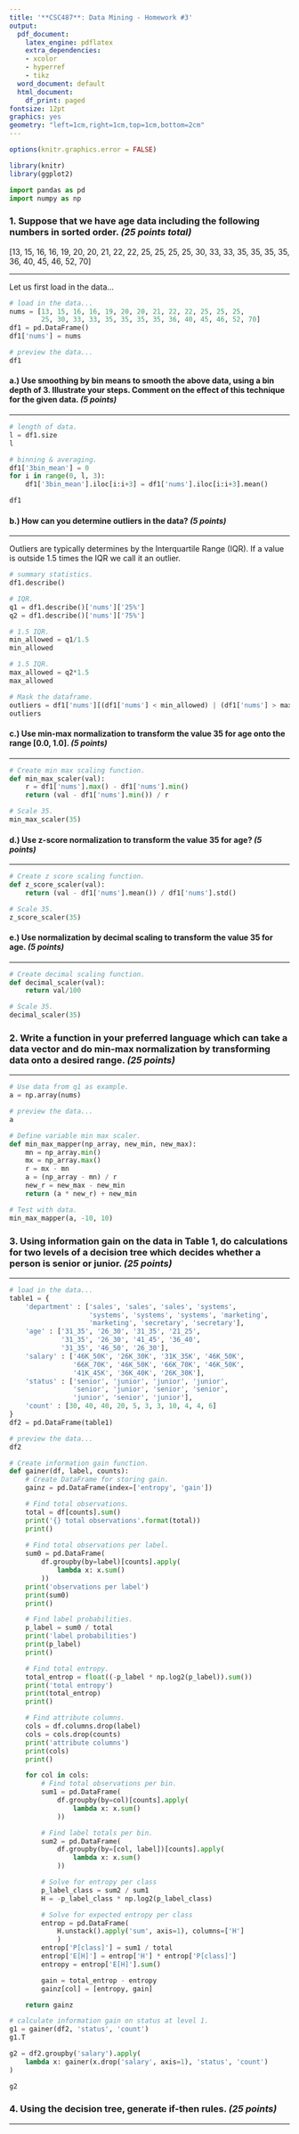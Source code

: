 ---
title: '**CSC487**: Data Mining - Homework #3'
output:
  pdf_document:
    latex_engine: pdflatex
    extra_dependencies:
    - xcolor
    - hyperref
    - tikz
  word_document: default
  html_document:
    df_print: paged
fontsize: 12pt
graphics: yes
geometry: "left=1cm,right=1cm,top=1cm,bottom=2cm"
---

```{=latex}
\newcommand{\XB}{\color{black}}
\newcommand{\XBB}{\color{blue}}
\newcommand{\XV}{\color{violet}}
\newcommand{\XR}{\color{red}}

\begin{center}
  \XV\textit{\large{\href{https://github.com/casonk}{Cason Konzer}}}\XB \\
\end{center}
\hrulefill
\hfill
\newpage
```

```{r include=FALSE}
options(knitr.graphics.error = FALSE)

library(knitr)
library(ggplot2)
```

```{python include=FALSE}
import pandas as pd
import numpy as np
```


### 1. Suppose that we have age data including the following numbers in sorted order. *(25 points total)*
[13, 15, 16, 16, 19, 20, 20, 21, 22, 22, 25, 25, 25, 25, 30, 33, 33, 35, 35, 35, 35, 36, 40, 45, 46, 52, 70]

---

Let us first load in the data...

```{python}
# load in the data...
nums = [13, 15, 16, 16, 19, 20, 20, 21, 22, 22, 25, 25, 25, 
        25, 30, 33, 33, 35, 35, 35, 35, 36, 40, 45, 46, 52, 70]
df1 = pd.DataFrame()
df1['nums'] = nums

# preview the data...
df1
```

```{=latex}

\newpage
```

#### a.) Use smoothing by bin means to smooth the above data, using a bin depth of 3. Illustrate your steps. Comment on the effect of this technique for the given data. *(5 points)*

--- 

```{python}
# length of data.
l = df1.size
l
```

```{python}
# binning & averaging.
df1['3bin_mean'] = 0
for i in range(0, l, 3):
    df1['3bin_mean'].iloc[i:i+3] = df1['nums'].iloc[i:i+3].mean()

df1
```


```{=latex}
This technique \XBB generalizes \XB our data into groups of 3, increasing our previous minimum and decreasing our previous maximum.

\hrulefill
```

#### b.) How can you determine outliers in the data? *(5 points)*

---

Outliers are typically determines by the Interquartile Range (IQR). If a value is outside 1.5 times the IQR we call it an outlier.

```{python}
# summary statistics.
df1.describe()
```

```{python}
# IQR.
q1 = df1.describe()['nums']['25%']
q2 = df1.describe()['nums']['75%']
```

```{python}
# 1.5 IQR.
min_allowed = q1/1.5
min_allowed
```

```{python}
# 1.5 IQR.
max_allowed = q2*1.5
max_allowed
```

```{python}
# Mask the dataframe.
outliers = df1['nums'][(df1['nums'] < min_allowed) | (df1['nums'] > max_allowed)]
outliers
```

```{=latex}
As seen in part a.) $l=27$, thus our smallest value, idx 0, and our largest value, idx 27, are shown here. \XBB $ 13 \ \& \ 17 $ \XB would generally be accepted as outliers.

\hrulefill
```

```{=latex}

\newpage
```

#### c.) Use min-max normalization to transform the value $35$ for age onto the range [0.0, 1.0]. *(5 points)*

---

```{python}
# Create min max scaling function.
def min_max_scaler(val):
    r = df1['nums'].max() - df1['nums'].min()
    return (val - df1['nums'].min()) / r

# Scale 35.
min_max_scaler(35)
```

```{=latex}
We can see min-max normalization transforms $35$ into \XBB 0.386 \XB.

\hrulefill
```

#### d.) Use z-score normalization to transform the value $35$ for age? *(5 points)*

---

```{python}
# Create z score scaling function.
def z_score_scaler(val):
    return (val - df1['nums'].mean()) / df1['nums'].std()

# Scale 35.
z_score_scaler(35)
```

```{=latex}
We can see z-score normalization transforms $35$ into \XBB 0.389 \XB.

\hrulefill
```

#### e.) Use normalization by decimal scaling to transform the value $35$ for age. *(5 points)*

---

```{python}
# Create decimal scaling function.
def decimal_scaler(val):
    return val/100

# Scale 35.
decimal_scaler(35)
```

```{=latex}
We can see normalization transforms by decimal scaling $35$ into \XBB 0.35 \XB.

\hrulefill
```

```{=latex}

\newpage
```

### 2. Write a function in your preferred language which can take a data vector and do min-max normalization by transforming data onto a desired range. *(25 points)*

---

```{python}
# Use data from q1 as example.
a = np.array(nums)

# preview the data...
a
```

```{python}
# Define variable min max scaler.
def min_max_mapper(np_array, new_min, new_max):
    mn = np_array.min()
    mx = np_array.max()
    r = mx - mn
    a = (np_array - mn) / r
    new_r = new_max - new_min 
    return (a * new_r) + new_min

# Test with data.
min_max_mapper(a, -10, 10)
```

```{=latex}
Solution writted in \XBB python \XB dependent on \XBB numpy \XB.

\hrulefill
```

```{=latex}

\newpage
```

### 3. Using information gain on the data in Table 1, do calculations for two levels of a decision tree which decides whether a person is senior or junior. *(25 points)*

---

```{python}
# load in the data...
table1 = {
    'department' : ['sales', 'sales', 'sales', 'systems', 
                    'systems', 'systems', 'systems', 'marketing', 
                    'marketing', 'secretary', 'secretary'],
    'age' : ['31_35', '26_30', '31_35', '21_25', 
             '31_35', '26_30', '41_45', '36_40', 
             '31_35', '46_50', '26_30'],
    'salary' : ['46K_50K', '26K_30K', '31K_35K', '46K_50K', 
                '66K_70K', '46K_50K', '66K_70K', '46K_50K', 
                '41K_45K', '36K_40K', '26K_30K'],
    'status' : ['senior', 'junior', 'junior', 'junior', 
                'senior', 'junior', 'senior', 'senior', 
                'junior', 'senior', 'junior'],
    'count' : [30, 40, 40, 20, 5, 3, 3, 10, 4, 4, 6]
}
df2 = pd.DataFrame(table1)

# preview the data...
df2
```

```{python}
# Create information gain function.
def gainer(df, label, counts):
    # Create DataFrame for storing gain.
    gainz = pd.DataFrame(index=['entropy', 'gain'])

    # Find total observations.
    total = df[counts].sum()
    print('{} total observations'.format(total))
    print()
    
    # Find total observations per label.
    sum0 = pd.DataFrame(
        df.groupby(by=label)[counts].apply(
            lambda x: x.sum()
        ))
    print('observations per label')
    print(sum0)
    print()

    # Find label probabilities.
    p_label = sum0 / total
    print('label probabilities')
    print(p_label)
    print()

    # Find total entropy.
    total_entrop = float((-p_label * np.log2(p_label)).sum())
    print('total entropy')
    print(total_entrop)
    print()

    # Find attribute columns.
    cols = df.columns.drop(label)
    cols = cols.drop(counts)
    print('attribute columns')
    print(cols)
    print()

    for col in cols:
        # Find total observations per bin.
        sum1 = pd.DataFrame(
            df.groupby(by=col)[counts].apply(
                lambda x: x.sum()
            ))

        # Find label totals per bin.
        sum2 = pd.DataFrame(
            df.groupby(by=[col, label])[counts].apply(
                lambda x: x.sum()
            ))

        # Solve for entropy per class
        p_label_class = sum2 / sum1
        H = -p_label_class * np.log2(p_label_class)

        # Solve for expected entropy per class
        entrop = pd.DataFrame(
            H.unstack().apply('sum', axis=1), columns=['H']
            )
        entrop['P[class]'] = sum1 / total
        entrop['E[H]'] = entrop['H'] * entrop['P[class]']
        entropy = entrop['E[H]'].sum()

        gain = total_entrop - entropy
        gainz[col] = [entropy, gain]

    return gainz

# calculate information gain on status at level 1.
g1 = gainer(df2, 'status', 'count')
g1.T
```


```{=latex}
As \XBB salary \XB has the most information gain we will use it for the level 1 split.

\hrulefill
```

```{=latex}

\newpage
```

```{python, results=FALSE}
g2 = df2.groupby('salary').apply(
    lambda x: gainer(x.drop('salary', axis=1), 'status', 'count')
)
```


```{python}
g2
```

```{=latex}
As \XBB department \XB and \XBB age \XB have equal information gain we can use \XBB either \XB for the level 2 split. 

\hrulefill
```

```{=latex}

\newpage
```

### 4. Using the decision tree, generate if-then rules. *(25 points)*

---

```{=latex}

\begin{center}
    \begin{tikzpicture}[scale=2.75]
        \draw (0,0) circle (1);
        \draw (-2,-2) circle (1);
        \draw (2,-2) circle (1);
        \draw[thick, ->] (-0.5,-0.5) to (-1.5,-1.5);
        \draw[thick, ->] (0.5,-0.5) to (1.5,-1.5);
        \node [] at (0,0) {$level_{1}$};
        \node [below left, blue] at (-1.5,-0.25) {$salary < 46K$};
        \node [below right, blue] at (1.5,-0.25) {$salary > 50K$};
        \node [red] at (-2,-2) {$junior$};
        \node [red] at (2,-2) {$senior$};
        \draw (0,-4) circle (1);
        \draw[thick, ->] (0,-0.75) to (0,-3.25);
        \node [] at (0,-4) {$level_{2}$};
        \draw (-2,-6) circle (1);
        \draw (2,-6) circle (1);
        \draw[thick, ->] (-0.5,-4.5) to (-1.5,-5.5);
        \draw[thick, ->] (0.5,-4.5) to (1.5,-5.5);
        \node [below left, blue] at (-1.5,-4.25) {$department = systems$};
        \node [below right, blue] at (1.5,-4.25) {$department \ne systems$};
        \node [red] at (-2,-6) {$junior$};
        \node [red] at (2,-6) {$senior$};
    \end{tikzpicture}

    Tree 1: Level 2 Split on Department
    
    
    \begin{tikzpicture}[scale=2.75]
        \draw (0,0) circle (1);
        \draw (-2,-2) circle (1);
        \draw (2,-2) circle (1);
        \draw[thick, ->] (-0.5,-0.5) to (-1.5,-1.5);
        \draw[thick, ->] (0.5,-0.5) to (1.5,-1.5);
        \node [] at (0,0) {$level_{1}$};
        \node [below left, blue] at (-1.5,-0.25) {$salary < 46K$};
        \node [below right, blue] at (1.5,-0.25) {$salary > 50K$};
        \node [red] at (-2,-2) {$junior$};
        \node [red] at (2,-2) {$senior$};
        \draw (0,-4) circle (1);
        \draw[thick, ->] (0,-0.75) to (0,-3.25);
        \node [] at (0,-4) {$level_{2}$};
        \draw (-2,-6) circle (1);
        \draw (2,-6) circle (1);
        \draw[thick, ->] (-0.5,-4.5) to (-1.5,-5.5);
        \draw[thick, ->] (0.5,-4.5) to (1.5,-5.5);
        \node [below left, blue] at (-1.5,-4.25) {$age < 31$};
        \node [below right, blue] at (1.5,-4.25) {$age \ge 31$};
        \node [red] at (-2,-6) {$junior$};
        \node [red] at (2,-6) {$senior$};
    \end{tikzpicture}
    
    Tree 2: Level 2 Split on Age
    
\end{center}

```

```{=latex}
\newpage

For both tress we have $ level_{1} $ if-then rules as follows \dots

\begin{itemize} \XBB
    \item $ If \quad salary < 46K \quad then \quad label = junior $
    \item $ If \quad salary > 50K \quad then \quad label = senior $
    \item $ Else \quad continue $
\end{itemize} \XB

For Tree 1 we have $ level_{2} $ if-then rules as follows \dots
\begin{itemize} \XBB
    \item $ If \quad department = systems \quad then \quad label = junior $
    \item $ Else \quad then \quad label = senior $
\end{itemize} \XB

For Tree 2 we have $ level_{2} $ if-then rules as follows \dots
\begin{itemize} \XBB
    \item $ If \quad age < 31 \quad then \quad label = junior $
    \item $ Else \quad then \quad label = senior $
\end{itemize} \XB

\hrulefill
```